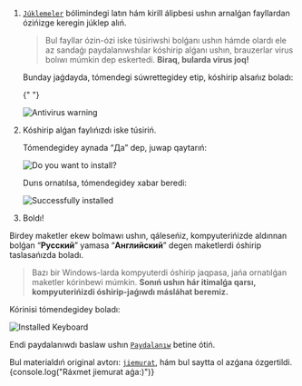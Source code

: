 
<InstructionYTVideo id="DNCV4xqEEiY" />

1. [`Júklemeler`](/downloads) bólimindegi latın hám kirill álipbesi ushın arnalǵan fayllardan ózińizge keregin júklep alıń.

   > Bul fayllar ózin-ózi iske túsiriwshi bolǵanı ushın hámde olardı ele az sandaǵı paydalanıwshılar kóshirip alǵanı ushın, brauzerlar virus bolıwı múmkin dep eskertedi. **Biraq, bularda virus joq!**

   Bunday jaǵdayda, tómendegi súwrettegidey etip, kóshirip alsańız boladı:

   {" "}

   <Image
     src={AntivirusWarning}
     alt="Antivirus warning"
     width={500}
     height={300}
   />

2. Kóshirip alǵan faylıńızdı iske túsiriń.

   Tómendegidey aynada “Да” dep, juwap qaytarıń:

   <Image
     src={DoYouWantToInstallWindow}
     alt="Do you want to install?"
     width={500}
     height={300}
   />

   Durıs ornatılsa, tómendegidey xabar beredi:

   <Image
     src={InstallationCompleteWindow}
     alt="Successfully installed"
     width={500}
     height={300}
   />

3. Boldı!

Birdey maketler ekew bolmawı ushın, qáleseńiz, kompyuterińizde aldınnan bolǵan “**Русский**” yamasa “**Английский**” degen maketlerdi óshirip taslasańızda boladı.

> Bazı bir Windows-larda kompyuterdi óshirip jaqpasa, jańa ornatılǵan maketler kórinbewi múmkin.
> **Sonıń ushın hár itimalǵa qarsı, kompyuterińizdi óshirip-jaǵıwdı másláhat beremiz.**

Kórinisi tómendegidey boladı:

<Image
  src={InstalledKeyboardWindow}
  alt="Installed Keyboard"
  width={500}
  height={300}
/>

Endi paydalanıwdı baslaw ushın [`Paydalanıw`](/use/windows) betine ótiń.

Bul materialdıń original avtorı: [`jiemurat`](https://jiemurat.github.io/QQ-kbd/), hám bul saytta ol azǵana ózgertildi.
{console.log("Ráxmet jiemurat aǵa:)")}
